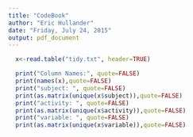 ```yaml
---
title: "CodeBook"
author: "Eric Hullander"
date: "Friday, July 24, 2015"
output: pdf_document
---
```




```r
  x<-read.table("tidy.txt", header=TRUE)

  print("Column Names:", quote=FALSE)
  print(names(x),quote=FALSE)
  print("subject: ", quote=FALSE)
  print(as.matrix(unique(x$subject)),quote=FALSE)
  print("activity: ", quote=FALSE)
  print(as.matrix(unique(x$activity)),quote=FALSE)
  print("variable: ", quote=FALSE)
  print(as.matrix(unique(x$variable)),quote=FALSE)
    
```


